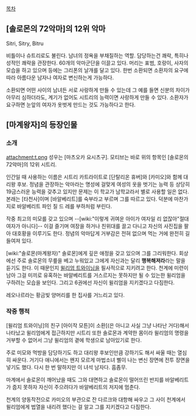 [[목차]]

== [솔로몬의 72악마]의 12위 악마 ==
Sitri, Sitry, Bitru

비틀이나 슈트리로도 불린다. 남녀의 정욕을 부채질하는 역할. 담당하는건 쾌락, 특히나 성적인 쾌락을 관장한다. 60개의 악마군단을 이끌고 있다. 머리는 표범, 호랑이, 사자의 모습을 하고 있으며 등에는 그리폰의 날개를 달고 있다. 한번 소환되면 소환자의 요구에 따라 아름다운 남자나 여자로 변신하는게 가능하다.

소환되면 어떤 사이의 남녀든 서로 사랑하게 만들 수 있는데 그 예를 들면 신분의 차이가 아무리 심하더라도, 계기가 없어도 시트리의 능력이면 사랑하게 만들 수 있다. 소환자가 요구하면 눈앞의 여자가 옷벗게 만드는 것도 가능하다고 한다.

== [마계왕자]의 등장인물 ==
=== 소개 ===
attachment:t.png
성우는 [마츠오카 요시츠구]. 모티브는 바로 위의 항목인 [솔로몬의 72악마]의 12위 시트리. 

인간일 때 사용하는 이름은 시트리 카트라이트로 [단탈리온 휴버]와 [카미오]와 함께 대리왕 후보. 정념을 관장하는 악마라는 명성에 걸맞게 여성의 옷을 벗기는 능력 등 상당히 19금스러운 능력을 갖추고 있지만 문제는 이 학교가 남학교라서 별로 사용할 일은 없다. 본래는 [타천사]이며 [바알베리트]를 숙부라고 부르며 그를 따르고 있다. 덕분에 마찬가지로 바알베리트 파인 질 드 레를 부하처럼 부린다.

작중 최고의 미모를 갖고 있으며 --[wiki:"이렇게 귀여운 아이가 여자일 리 없잖아"절대 여자가 아니다]-- 이걸 즐기며 여장을 하거나 친위대를 끌고 다니고 자신의 사진집을 팔아 대호황을 이루기도 한다. 정념의 악마답게 거부감은 전혀 없으며 먹는 거에 완전히 길들여져 있다.

[wiki:"솔로몬(마계왕자)" 솔로몬]에게 깊은 애정을 갖고 있으며 그를 그리워한다. 회상에선 주로 솔로몬의 무릎을 베고 누워있고 그에게 자신과는 달리 '''행복해져라'''라는 말을 듣기도 한다. 이 때문인지 [[윌리엄 트와이닝]]을 필사적으로 지키려고 한다. 천계에 미련이 남아 그걸 미끼로 유혹하는 바알베리트를 거스르지는 못하지만 될 수 있는한 윌리엄을 구하려는 모습을 보인다. 그리고 6권에선 자신이 윌리엄을 지키겠다고 다짐한다.

레오나르라는 황금빛 양머리를 한 집사를 거느리고 있다.

=== 작중 행적 ===
[윌리엄 트와이닝]의 친구 [아이작 모튼]이 소환[(은 아니고 사실 그냥 나타난 거다)해서 나타났고 윌리엄에게 접근하지만 시트리 또한 솔로몬과 계약한 몸이라 윌리엄의 명령을 거부할 수 없어서 그냥 윌리엄의 곁에 학생으로 남아있기로 한다.

주로 미모와 먹방을 담당하기도 하고 대리왕 후보인만큼 강하기도 해서 싸울 때는 열심히 싸운다. 거기다 애니에서는 왠지 모르게 마법소녀 삘이 나는 변신 장면에 전투 장면을 넣기도 했다. 다시 한 번 말하지만 이 녀석 남자다. 흠좀무.

마계에서 솔로몬이 깨어났을 때도 그와 대면하고 솔로몬이 떨어뜨린 반지를 바알베리트가 줍지 못하자 자신이 주으려다가 바알베리트의 저지에 멈춘다.

천계의 양동작전으로 카미오의 부관으로 잔 다르크와 대항해 싸우고 그 사이 천계에서 윌리엄에게 법열을 내리려 했다는 걸 알고 그를 지키겠다고 다짐한다.
